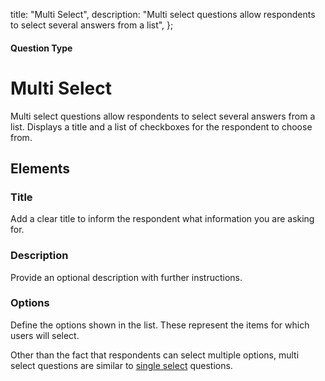 
  title: "Multi Select",
  description: "Multi select questions allow respondents to select several answers from a list",
};

#### Question Type

# Multi Select

Multi select questions allow respondents to select several answers from a list. Displays a title and a list of checkboxes for the respondent to choose from.

<SurveyEmbed surveyUrl="https://app.formbricks.com/s/jhyo6lwzf6eh3fyplhlp7h5f" />

## Elements

<MdxImage
  src={MultiSelect}
  alt="Overview of Multi Select question type"
  quality="100"
  className="max-w-full rounded-lg sm:max-w-3xl"
/>

### Title

Add a clear title to inform the respondent what information you are asking for.

### Description

Provide an optional description with further instructions.

### Options

Define the options shown in the list. These represent the items for which users will select.

Other than the fact that respondents can select multiple options, multi select questions are similar to [single select](/global/question-types/single-select) questions.
